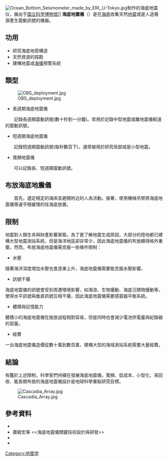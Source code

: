 {{noteTA |G1 = Earthquake}}
[[File:Ocean_Bottom_Seismometer_made_by_ERI,_U-Tokyo.jpg|thumb]]制作的海底地震仪，展出于[[国立科学博物馆|国立科学博物馆]]]]
'''海底地震儀'''（{{lang-en|Ocean-bottom seismometer}}）是在[[海底|海底]]收集天然[[地震|地震]]或是人造聲源產生震動訊號的儀器。

== 功用 ==
* 研究海底地質構造
* 天然資源的探勘
* 建構地震或[[海嘯|海嘯]]預警系統

== 類型 ==
[[File:OBS_deployment.jpg|right]]
*長週期海底地震儀
　　記錄長週期震動訊號(數十秒到一分鐘)。常用於記錄中型地震或離地震儀較遠的震動訊號。
*短週期海底地震儀
　　記錄短週期震動訊號(每秒數百下)，通常被用於研究局部或是小型地震。
*寬頻地震儀
　　可以記錄長、短週期震動訊號。

== 布放海底地震儀 ==
　　首先，選定穩定的海床並避開附近的人為活動。接著，使用機械吊臂將海底地震儀等速平穩緩慢的往海底放置。

== 限制 ==
地震對人類生命與財產影響甚鉅。為了更了解地震生成原因，大部分的陸地都已建構大型地震測站系統，但是海洋地區卻非常少，因此海底地震儀的布放顯得格外重要。然而，布放海底地震儀需克服一些條件限制：

* 水壓
隨著海洋深度增加水壓也會逐漸上升，海底地震儀需要能克服水壓影響。
* 訊號干擾
海底地震儀的訊號會受到周遭環境影響，如海浪、生物擾動、海底沉積物擾動等，使得水平訊號與垂直訊號互相干擾，因此海底地震儀需要感震器平衡系統。
* 體積與記憶能力
體積小的海底地震儀在施放過程相對容易，但是同時也會減少電池供電量與紀錄器的容量。
* 經費
一台海底地震儀造價從數十萬到數百萬，建構大型的海域測站系統需要大量經費。

== 結論 ==
有鑑於上述限制，科學家們持續在發展海底地震儀，寬頻、低成本、小型化、易回收、能長期布放的海底地震儀設計是地球科學重點研究目標。

[[File:Cascadia_Array.jpg|right]]

== 參考資料 ==
* {{cite news|url=http://www.sinica.edu.tw/as/advisory/journal/14-2/83-84.pdf|title=郭本垣等人<<地球所海底地震儀計畫之發展>>|accessdate=2016-06-02|archive-date=2019-11-06|archive-url=https://web.archive.org/web/20191106080234/https://www.sinica.edu.tw/as/advisory/journal/14-2/83-84.pdf|dead-url=no}}
* 蕭毓宏等 <<海底地震儀關鍵技術設計與研發>>
* {{cite news|url=http://ntuio.oc.ntu.edu.tw/?p=1001|title=國立臺灣大學理學院貴重儀器中心<<海底地震儀OBS>>|accessdate=2016-06-02|archive-date=2017-03-05|archive-url=https://web.archive.org/web/20170305004811/http://ntuio.oc.ntu.edu.tw/?p=1001|dead-url=no}}
* {{cite news|url=http://www.whoi.edu/instruments/viewInstrument.do?id=10347|title=WHOI<<Ocean-Bottom Seismometer>>|accessdate=2016-06-02|archive-date=2016-12-27|archive-url=https://web.archive.org/web/20161227224555/http://www.whoi.edu/instruments/viewInstrument.do?id=10347|dead-url=no}}

{{Earthquake}}

[[Category:地震学|Category:地震学]]